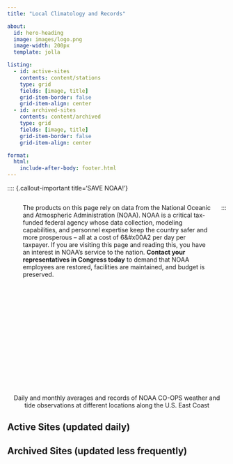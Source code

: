 ```yaml
---
title: "Local Climatology and Records"

about:
  id: hero-heading
  image: images/logo.png
  image-width: 200px
  template: jolla

listing:
  - id: active-sites
    contents: content/stations
    type: grid
    fields: [image, title]
    grid-item-border: false
    grid-item-align: center
  - id: archived-sites
    contents: content/archived
    type: grid
    fields: [image, title]
    grid-item-border: false
    grid-item-align: center

format:
  html:
    include-after-body: footer.html
---
```


:::: {.callout-important title='SAVE NOAA!'}

::: {.columns}
::: {.column width="25%"}

![NOAA meatball](https://www.noaa.gov/sites/default/files/2022-03/noaa_emblem_logo-2022.png)

:::
::: {.column}

The products on this page rely on data from the National Oceanic and Atmospheric Administration (NOAA). NOAA is a critical tax-funded federal agency whose data collection, modeling capabilities, and personnel expertise keep the country safer and more prosperous -- all at a cost of 6&#x00A2 per day per taxpayer. If you are visiting this page and reading this, you have an interest in NOAA's service to the nation. **Contact your representatives in Congress today** to demand that NOAA employees are restored, facilities are maintained, and budget is preserved.

:::
::: <!-- end columns -->

::::

::: {#hero-heading style="text-align: center"}
Daily and monthly averages and records of NOAA CO-OPS weather and \
tide observations at different locations along the U.S. East Coast
:::


## Active Sites (updated daily)

:::{#active-sites}
:::

## Archived Sites (updated less frequently)

:::{#archived-sites}
:::
